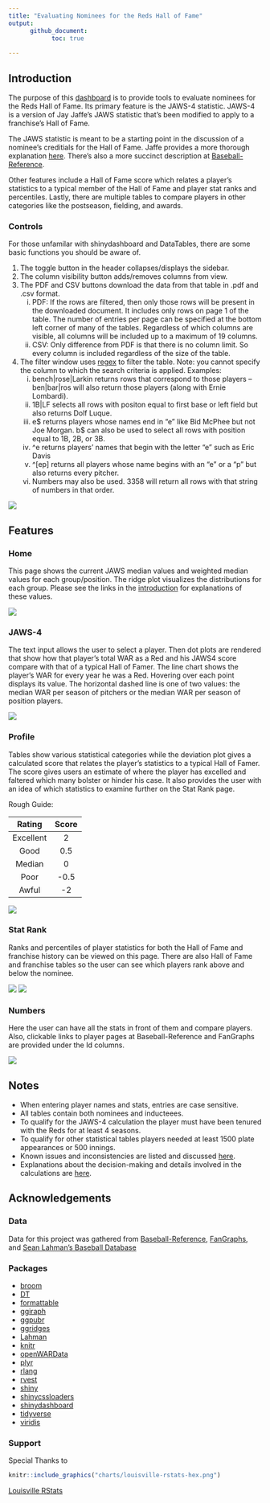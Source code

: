 ```yaml
---
title: "Evaluating Nominees for the Reds Hall of Fame"
output:
      github_document:
            toc: true
            
---
```




## Introduction {#intro}

The purpose of this [dashboard](https://erbo.shinyapps.io/jaws4/) is to provide tools to evaluate nominees for the Reds Hall of Fame. Its primary feature is the JAWS-4 statistic. JAWS-4 is a version of Jay Jaffe's JAWS statistic that's been modified to apply to a franchise's Hall of Fame.

The JAWS statistic is meant to be a starting point in the discussion of a nominee's creditials for the Hall of Fame. Jaffe provides a more thorough explanation [here](https://www.si.com/mlb/2017/11/27/hall-fame-jaws-intro-2018-ballot). There's also a more succinct description at [Baseball-Reference](https://www.baseball-reference.com/about/jaws.shtml).

Other features include a Hall of Fame score which relates a player's statistics to a typical member of the Hall of Fame and player stat ranks and percentiles. Lastly, there are multiple tables to compare players in other categories like the postseason, fielding, and awards.

### Controls

For those unfamilar with shinydashboard and DataTables, there are some basic functions you should be aware of.

1. The toggle button in the header collapses/displays the sidebar.
2. The column visibility button adds/removes columns from view.
3. The PDF and CSV buttons download the data from that table in .pdf and .csv format.
      i. PDF: If the rows are filtered, then only those rows will be present in the downloaded document. It includes only rows on page 1 of the table. The number of entries per page can be specified at the bottom left corner of many of the tables. Regardless of which columns are visible, all columns will be included up to a maximum of 19 columns.
      ii. CSV: Only difference from PDF is that there is no column limit. So every column is included regardless of the size of the table.
4. The filter window uses [regex](https://www.regular-expressions.info) to filter the table. Note: you cannot specify the column to which the search criteria is applied. Examples:
      i. bench|rose|Larkin returns rows that correspond to those players -- ben|bar|ros will also return those players (along with Ernie Lombardi).
      ii. 1B|LF selects all rows with positon equal to first base or left field but also returns Dolf Luque.
      ii. e\$ returns players whose names end in "e" like Bid McPhee but not Joe Morgan. b$ can also be used to select all rows with position equal to 1B, 2B, or 3B.
      iii. ^e returns players' names that begin with the letter "e" such as Eric Davis
      iv. ^\[ep] returns all players whose name begins with an "e" or a "p" but also returns every pitcher.
      v. Numbers may also be used. 3358 will return all rows with that string of numbers in that order.
      
![](charts/Home Screen Labelled.png)

## Features

### Home

This page shows the current JAWS median values and weighted median values for each group/position. The ridge plot visualizes the distributions for each group. Please see the links in the [introduction](#intro) for explanations of these values.

![](charts/Home Screen.png)

### JAWS-4

The text input allows the user to select a player. Then dot plots are rendered that show how that player's total WAR as a Red and his JAWS4 score compare with that of a typical Hall of Famer. The line chart shows the player's WAR for every year he was a Red. Hovering over each point displays its value. The horizontal dashed line is one of two values: the median WAR per season of pitchers or the median WAR per season of position players.

![](charts/JAWS page.png)

### Profile

Tables show various statistical categories while the deviation plot gives a calculated score that relates the player's statistics to a typical Hall of Famer. The score gives users an estimate of where the player has excelled and faltered which many bolster or hinder his case. It also provides the user with an idea of which statistics to examine further on the Stat Rank page.  

Rough Guide\:  

| Rating | Score |
|:------:|:-----:|
| Excellent | 2 |
| Good | 0.5 |
| Median | 0 |
| Poor | -0.5 |
| Awful | -2 |

![](charts/Profile page.png)

### Stat Rank

Ranks and percentiles of player statistics for both the Hall of Fame and franchise history can be viewed on this page. There are also Hall of Fame and franchise tables so the user can see which players rank above and below the nominee.

![](charts/Stat Rank page Pitching.png)
![](charts/Stat Rank page Franchise.png)

### Numbers

Here the user can have all the stats in front of them and compare players. Also, clickable links to player pages at Baseball-Reference and FanGraphs are provided under the Id columns.

![](charts/Numbers page Batting.png)

## Notes

* When entering player names and stats, entries are case sensitive.
* All tables contain both nominees and inducteees.
* To qualify for the JAWS-4 calculation the player must have been tenured with the Reds for at least 4 seasons.
* To qualify for other statistical tables players needed at least 1500 plate appearances or 500 innings.
* Known issues and inconsistencies are listed and discussed [here](https://github.com/nllspc/Sports-Analysis/blob/master/RedsJAWs/Issues.md).
* Explanations about the decision-making and details involved in the calculations are [here](https://github.com/nllspc/Sports-Analysis/blob/master/RedsJAWs/Notes.md).

## Acknowledgements

### Data
Data for this project was gathered from [Baseball-Reference](https://www.baseball-reference.com), [FanGraphs](https://www.fangraphs.com), and [Sean Lahman's Baseball Database](http://lahman.r-forge.r-project.org/)

### Packages
* [broom]( http://github.com/tidyverse/broom)
* [DT]( https://rstudio.github.io/DT)
* [formattable]( https://github.com/renkun-ken/formattable)
* [ggiraph]( https://davidgohel.github.io/ggiraph)
* [ggpubr]( http://www.sthda.com/english/rpkgs/ggpubr)
* [ggridges]( https://github.com/clauswilke/ggridges)
* [Lahman]( http://r-forge.r-project.org/R/?group_id=1221)
* [knitr](https://yihui.name/knitr/)
* [openWARData](https://github.com/beanumber/openWARData)
* [plyr]( https://github.com/hadley/plyr)
* [rlang]( https://github.com/tidyverse/rlang)
* [rvest](https://github.com/hadley/rvest)
* [shiny]( http://shiny.rstudio.com)
* [shinycssloaders](https://github.com/lukehaas/css-loaders)
* [shinydashboard]( http://rstudio.github.io/shinydashboard/)
* [tidyverse](https://github.com/tidyverse/tidyverse)
* [viridis]( https://github.com/sjmgarnier/viridis)

### Support

Special Thanks to  


``` r

knitr::include_graphics("charts/louisville-rstats-hex.png")

```


<a href="https://github.com/louisville-rstats">Louisville RStats</a>

